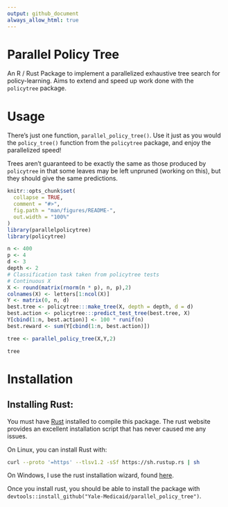 ```yaml
---
output: github_document
always_allow_html: true
---
```


# Parallel Policy Tree

An R / Rust Package to implement a parallelized exhaustive tree search for
policy-learning. Aims to extend and speed up work done with the `policytree`
package.

# Usage

There's just one function, `parallel_policy_tree()`. Use it just as you would the
`policy_tree()` function from the `policytree` package, and enjoy the parallelized speed!

Trees aren't guaranteed to be exactly the same as those produced by
`policytree` in that some leaves may be left unpruned (working on this), but
they should give the same predictions.

```r
knitr::opts_chunk$set(
  collapse = TRUE,
  comment = "#>",
  fig.path = "man/figures/README-",
  out.width = "100%"
)
library(parallelpolicytree)
library(policytree)
```

```r

n <- 400
p <- 4
d <- 3
depth <- 2
# Classification task taken from policytree tests
# Continuous X
X <- round(matrix(rnorm(n * p), n, p),2)
colnames(X) <- letters[1:ncol(X)]
Y <- matrix(0, n, d)
best.tree <- policytree:::make_tree(X, depth = depth, d = d)
best.action <- policytree:::predict_test_tree(best.tree, X)
Y[cbind(1:n, best.action)] <- 100 * runif(n)
best.reward <- sum(Y[cbind(1:n, best.action)])

tree <- parallel_policy_tree(X,Y,2)

tree

```

# Installation

## Installing Rust:

You must have [Rust](https://www.rust-lang.org/tools/install) installed to
compile this package. The rust website provides an excellent installation
script that has never caused me any issues.

On Linux, you can install Rust with:

```sh
curl --proto '=https' --tlsv1.2 -sSf https://sh.rustup.rs | sh
```

On Windows, I use the rust installation wizard, found
[here](https://forge.rust-lang.org/infra/other-installation-methods.html).

Once you install rust, you should be able to install the package with
`devtools::install_github("Yale-Medicaid/parallel_policy_tree")`.
